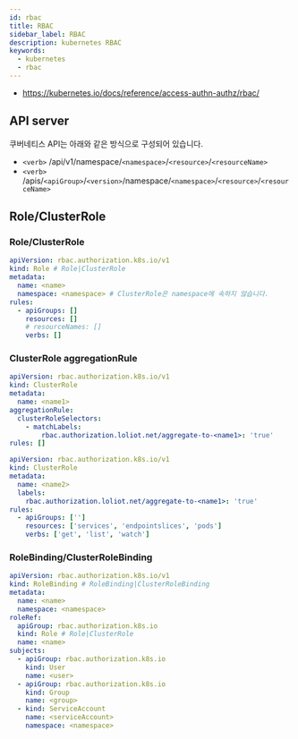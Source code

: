 ```yaml
---
id: rbac
title: RBAC
sidebar_label: RBAC
description: kubernetes RBAC
keywords:
  - kubernetes
  - rbac
---
```


- https://kubernetes.io/docs/reference/access-authn-authz/rbac/

## API server

쿠버네티스 API는 아래와 같은 방식으로 구성되어 있습니다.

- `<verb>` /api/v1/namespace/`<namespace>`/`<resource>`/`<resourceName>`
- `<verb>` /apis/`<apiGroup>`/`<version>`/namespace/`<namespace>`/`<resource>`/`<resourceName>`

## Role/ClusterRole

### Role/ClusterRole

```yaml
apiVersion: rbac.authorization.k8s.io/v1
kind: Role # Role|ClusterRole
metadata:
  name: <name>
  namespace: <namespace> # ClusterRole은 namespace에 속하지 않습니다.
rules:
  - apiGroups: []
    resources: []
    # resourceNames: []
    verbs: []
```

### ClusterRole aggregationRule

```yaml
apiVersion: rbac.authorization.k8s.io/v1
kind: ClusterRole
metadata:
  name: <name1>
aggregationRule:
  clusterRoleSelectors:
    - matchLabels:
        rbac.authorization.loliot.net/aggregate-to-<name1>: 'true'
rules: []
```

```yaml
apiVersion: rbac.authorization.k8s.io/v1
kind: ClusterRole
metadata:
  name: <name2>
  labels:
    rbac.authorization.loliot.net/aggregate-to-<name1>: 'true'
rules:
  - apiGroups: ['']
    resources: ['services', 'endpointslices', 'pods']
    verbs: ['get', 'list', 'watch']
```

### RoleBinding/ClusterRoleBinding

```yaml
apiVersion: rbac.authorization.k8s.io/v1
kind: RoleBinding # RoleBinding|ClusterRoleBinding
metadata:
  name: <name>
  namespace: <namespace>
roleRef:
  apiGroup: rbac.authorization.k8s.io
  kind: Role # Role|ClusterRole
  name: <name>
subjects:
  - apiGroup: rbac.authorization.k8s.io
    kind: User
    name: <user>
  - apiGroup: rbac.authorization.k8s.io
    kind: Group
    name: <group>
  - kind: ServiceAccount
    name: <serviceAccount>
    namespace: <namespace>
```
